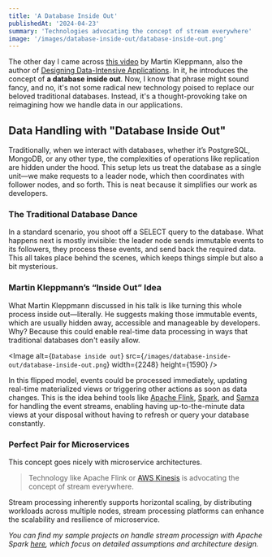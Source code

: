```yaml
---
title: 'A Database Inside Out'
publishedAt: '2024-04-23'
summary: 'Technologies advocating the concept of stream everywhere'
image: '/images/database-inside-out/database-inside-out.png'
---
```


The other day I came across [this video](https://www.youtube.com/watch?v=fU9hR3kiOK0&t=2456s&ab_channel=StrangeLoopConference) by Martin Kleppmann, also the author of [Designing Data-Intensive Applications](https://www.oreilly.com/library/view/designing-data-intensive-applications/9781491903063/). In it, he introduces the concept of **a database inside out**. Now, I know that phrase might sound fancy, and no, it's not some radical new technology poised to replace our beloved traditional databases. Instead, it's a thought-provoking take on reimagining how we handle data in our applications.

## Data Handling with "Database Inside Out"

Traditionally, when we interact with databases, whether it’s PostgreSQL, MongoDB, or any other type, the complexities of operations like replication are hidden under the hood. This setup lets us treat the database as a single unit—we make requests to a leader node, which then coordinates with follower nodes, and so forth. This is neat because it simplifies our work as developers.

### The Traditional Database Dance
In a standard scenario, you shoot off a SELECT query to the database. What happens next is mostly invisible: the leader node sends immutable events to its followers, they process these events, and send back the required data. This all takes place behind the scenes, which keeps things simple but also a bit mysterious.

### Martin Kleppmann’s “Inside Out” Idea
What Martin Kleppmann discussed in his talk is like turning this whole process inside out—literally. He suggests making those immutable events, which are usually hidden away, accessible and manageable by developers. Why? Because this could enable real-time data processing in ways that traditional databases don't easily allow.

<Image
  alt={`Database inside out`}
  src={`/images/database-inside-out/database-inside-out.png`}
  width={2248}
  height={1590}
/>

In this flipped model, events could be processed immediately, updating real-time materialized views or triggering other actions as soon as data changes. This is the idea behind tools like [Apache Flink](https://flink.apache.org/), [Spark](https://spark.apache.org/), and [Samza](https://samza.apache.org/) for handling the event streams, enabling having up-to-the-minute data views at your disposal without having to refresh or query your database constantly.

### Perfect Pair for Microservices
This concept goes nicely with microservice architectures. 

> Technology like Apache Flink or [AWS Kinesis](https://aws.amazon.com/pm/kinesis) is advocating the concept of stream everywhere.

Stream processing inherently supports horizontal scaling, by distributing workloads across multiple nodes, stream processing platforms can enhance the scalability and resilience of microservice.

*You can find my sample projects on handle stream processign with Apache Spark [here](https://github.com/imminh123/streaming-analytics-platforms-kafka-spark), which focus on detailed assumptions and architecture design.*